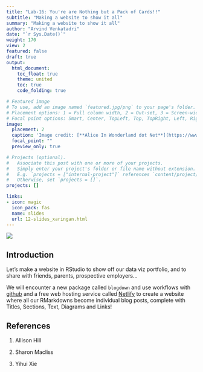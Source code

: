 ```yaml
---
title: "Lab-16: You're are Nothing but a Pack of Cards!!"
subtitle: "Making a website to show it all"
summary: "Making a website to show it all"
author: "Arvind Venkatadri"
date: "`r Sys.Date()`"
weight: 170
view: 2
featured: false
draft: true
output:
  html_document:
    toc_float: true
    theme: united
    toc: true
    code_folding: true

# Featured image
# To use, add an image named `featured.jpg/png` to your page's folder.
# Placement options: 1 = Full column width, 2 = Out-set, 3 = Screen-width
# Focal point options: Smart, Center, TopLeft, Top, TopRight, Left, Right, BottomLeft, Bottom, BottomRight
image:
  placement: 2
  caption: 'Image credit: [**Alice In Wonderland dot Net**](https://www.alice-in-wonderland.net/)'
  focal_point: ""
  preview_only: true

# Projects (optional).
#   Associate this post with one or more of your projects.
#   Simply enter your project's folder or file name without extension.
#   E.g. `projects = ["internal-project"]` references `content/project/deep-learning/index.md`.
#   Otherwise, set `projects = []`.
projects: []

links:
- icon: magic
  icon_pack: fas
  name: slides
  url: 12-slides_xaringan.html
---
```


![](featured.jpg)

## Introduction

Let's make a website in RStudio to show off our data viz portfolio, and to share with friends, parents, prospective employers...

We will encounter a new package called `blogdown` and use workflows with [github](https://github.com) and a free web hosting service called [Netlify](https://www.netlify.app) to create a website where all our RMarkdowns become individual blog posts, complete with Titles, Sections, Text, Diagrams and Links!


## References

1. Allison Hill  


2. Sharon Macliss


3. Yihui Xie  

